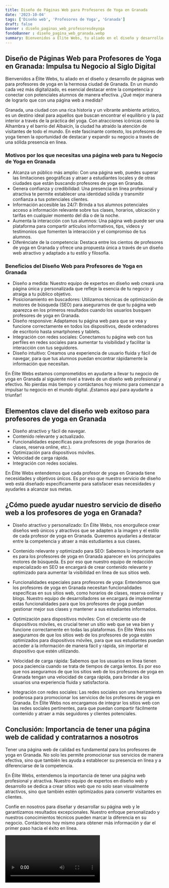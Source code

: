 ```yaml
---
title: Diseño de Páginas Web para Profesores de Yoga en Granada
date: '2023-10-04'
tags: ['Diseño web', 'Profesores de Yoga', 'Granada']
draft: false
banner : diseño_paginas_web_profesoresdeyoga
fondoBanner : diseño_pagina_web_granada.webp
summary: Bienvenidos a Élite Webs, tu aliado en el diseño y desarrollo de páginas web para profesores de yoga en la hermosa ciudad de Granada. En un mundo cada vez más digitalizado, es esencial destacar entre la competencia y conectar con potenciales alumnos de manera efectiva. ¿Qué mejor manera de lograrlo que con una página web a medida?
---
```


## Diseño de Páginas Web para Profesores de Yoga en Granada: Impulsa tu Negocio al Siglo Digital

Bienvenidos a Élite Webs, tu aliado en el diseño y desarrollo de páginas web para profesores de yoga en la hermosa ciudad de Granada. En un mundo cada vez más digitalizado, es esencial destacar entre la competencia y conectar con potenciales alumnos de manera efectiva. ¿Qué mejor manera de lograrlo que con una página web a medida?

Granada, una ciudad con una rica historia y un vibrante ambiente artístico, es un destino ideal para aquellos que buscan encontrar el equilibrio y la paz interior a través de la práctica del yoga. Con atracciones icónicas como la Alhambra y el barrio del Albaicín, la ciudad ha atraído la atención de visitantes de todo el mundo. En este fascinante contexto, los profesores de yoga tienen la oportunidad de destacar y expandir su negocio a través de una sólida presencia en línea.

### Motivos por los que necesitas una página web para tu Negocio de Yoga en Granada

- Alcanza un público más amplio: Con una página web, puedes superar las limitaciones geográficas y atraer a estudiantes locales y de otras ciudades que están buscando profesores de yoga en Granada.
- Genera confianza y credibilidad: Una presencia en línea profesional y atractiva te permite establecer una identidad sólida y transmitir confianza a tus potenciales clientes.
- Información accesible las 24/7: Brinda a tus alumnos potenciales acceso a información relevante sobre tus clases, horarios, ubicación y tarifas en cualquier momento del día o de la noche.
- Aumenta la interacción con tus alumnos: Una página web puede ser una plataforma para compartir artículos informativos, tips, videos y testimonios que fomenten la interacción y el compromiso de tus alumnos.
- Diferénciate de la competencia: Destaca entre los cientos de profesores de yoga en Granada y ofrece una propuesta única a través de un diseño web atractivo y adaptado a tu estilo y filosofía.

### Beneficios del Diseño Web para Profesores de Yoga en Granada

- Diseño a medida: Nuestro equipo de expertos en diseño web creará una página única y personalizada que refleje la esencia de tu negocio y atraiga a tu público objetivo.
- Posicionamiento en buscadores: Utilizamos técnicas de optimización de motores de búsqueda (SEO) para asegurarnos de que tu página web aparezca en los primeros resultados cuando los usuarios busquen profesores de yoga en Granada.
- Diseño responsive: Adaptamos tu página web para que se vea y funcione correctamente en todos los dispositivos, desde ordenadores de escritorio hasta smartphones y tablets.
- Integración con redes sociales: Conectamos tu página web con tus perfiles en redes sociales para aumentar tu visibilidad y facilitar la interacción con tus seguidores.
- Diseño intuitivo: Creamos una experiencia de usuario fluida y fácil de navegar, para que tus alumnos puedan encontrar rápidamente la información que necesitan.

En Élite Webs estamos comprometidos en ayudarte a llevar tu negocio de yoga en Granada al siguiente nivel a través de un diseño web profesional y efectivo. No pierdas más tiempo y contáctanos hoy mismo para comenzar a impulsar tu negocio en el mundo digital. ¡Estamos aquí para ayudarte a triunfar!

<GifSeo />

<Cta />

## Elementos clave del diseño web exitoso para profesores de yoga en Granada

- Diseño atractivo y fácil de navegar.
- Contenido relevante y actualizado.
- Funcionalidades específicas para profesores de yoga (horarios de clases, reserva online, etc.).
- Optimización para dispositivos móviles.
- Velocidad de carga rápida.
- Integración con redes sociales.

En Élite Webs entendemos que cada profesor de yoga en Granada tiene necesidades y objetivos únicos. Es por eso que nuestro servicio de diseño web está diseñado específicamente para satisfacer esas necesidades y ayudarles a alcanzar sus metas.

## ¿Cómo puede ayudar nuestro servicio de diseño web a los profesores de yoga en Granada?

- Diseño atractivo y personalizado: En Élite Webs, nos enorgullece crear diseños web únicos y atractivos que se adapten a la imagen y el estilo de cada profesor de yoga en Granada. Queremos ayudarles a destacar entre la competencia y atraer a más estudiantes a sus clases.

- Contenido relevante y optimizado para SEO: Sabemos lo importante que es para los profesores de yoga en Granada aparecer en los principales motores de búsqueda. Es por eso que nuestro equipo de redacción especializado en SEO se encargará de crear contenido relevante y optimizado para aumentar la visibilidad en línea de sus sitios web.

- Funcionalidades especiales para profesores de yoga: Entendemos que los profesores de yoga en Granada necesitan funcionalidades específicas en sus sitios web, como horarios de clases, reserva online y blogs. Nuestro equipo de desarrolladores se encargará de implementar estas funcionalidades para que los profesores de yoga puedan gestionar mejor sus clases y mantener a sus estudiantes informados.

- Optimización para dispositivos móviles: Con el creciente uso de dispositivos móviles, es crucial tener un sitio web que se vea bien y funcione correctamente en todas las plataformas. En Élite Webs nos aseguramos de que los sitios web de los profesores de yoga estén optimizados para dispositivos móviles, para que sus estudiantes puedan acceder a la información de manera fácil y rápida, sin importar el dispositivo que estén utilizando.

- Velocidad de carga rápida: Sabemos que los usuarios en línea tienen poca paciencia cuando se trata de tiempos de carga lentos. Es por eso que nos aseguramos de que los sitios web de los profesores de yoga en Granada tengan una velocidad de carga rápida, para brindar a los usuarios una experiencia fluida y satisfactoria.

- Integración con redes sociales: Las redes sociales son una herramienta poderosa para promocionar los servicios de los profesores de yoga en Granada. En Élite Webs nos encargamos de integrar los sitios web con las redes sociales pertinentes, para que puedan compartir fácilmente contenido y atraer a más seguidores y clientes potenciales.

## Conclusión: Importancia de tener una página web de calidad y contratarnos a nosotros

Tener una página web de calidad es fundamental para los profesores de yoga en Granada. No solo les permite promocionar sus servicios de manera efectiva, sino que también les ayuda a establecer su presencia en línea y a diferenciarse de la competencia.

En Élite Webs, entendemos la importancia de tener una página web profesional y atractiva. Nuestro equipo de expertos en diseño web y desarrollo se dedica a crear sitios web que no solo sean visualmente atractivos, sino que también estén optimizados para convertir visitantes en clientes.

Confíe en nosotros para diseñar y desarrollar su página web y le garantizamos resultados excepcionales. Nuestro enfoque personalizado y nuestros conocimientos técnicos pueden marcar la diferencia en su negocio. Contáctenos hoy mismo para obtener más información y dar el primer paso hacia el éxito en línea.

<Video />

<CtaBot job='Profesores de Yoga' city='Granada'/>

<Gmaps query='Granada+españa+maps' />